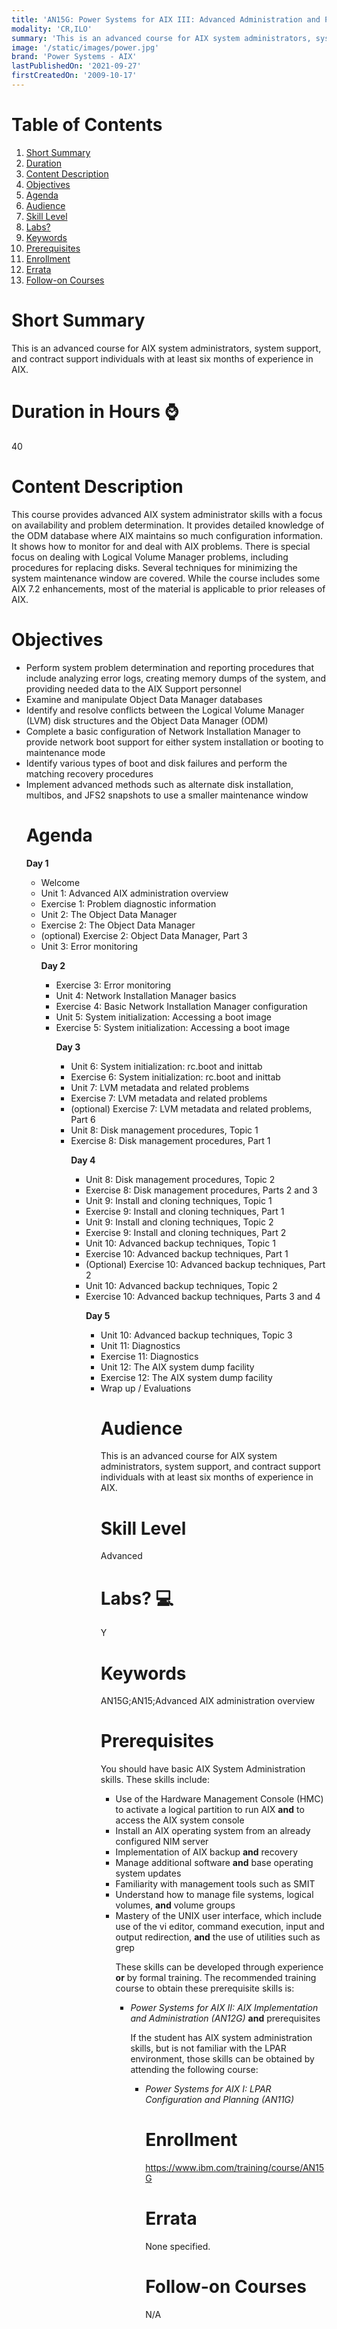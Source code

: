 ```yaml
---
title: 'AN15G: Power Systems for AIX III: Advanced Administration and Problem Determination'
modality: 'CR,ILO'
summary: 'This is an advanced course for AIX system administrators, system support, and contract support individuals with at least six months of experience in AIX.'
image: '/static/images/power.jpg'
brand: 'Power Systems - AIX'
lastPublishedOn: '2021-09-27'
firstCreatedOn: '2009-10-17'
---
```

# Table of Contents
1.  [Short Summary](#short-summary)
2.  [Duration](#duration-in-hours-)
3.  [Content Description](#content-description)
4.  [Objectives](#objectives)
5.  [Agenda](#agenda)
6.  [Audience](#audience)
7.  [Skill Level](#skill-level)
8.  [Labs?](#labs-)
9.  [Keywords](#keywords)
10. [Prerequisites](#prerequisites)
11. [Enrollment](#enrollment)
12. [Errata](#errata)
13. [Follow-on Courses](#follow-on-courses)

# Short Summary
This is an advanced course for AIX system administrators, system support, and contract support individuals with at least six months of experience in AIX.

# Duration in Hours ⌚
40

# Content Description
<p>This course provides advanced AIX system administrator skills with a focus on availability and problem determination. It provides detailed knowledge of the ODM database where AIX maintains so much configuration information. It shows how to monitor for and deal with AIX problems. There is special focus on dealing with Logical Volume Manager problems, including procedures for replacing disks. Several techniques for minimizing the system maintenance window are covered. While the course includes some AIX 7.2 enhancements, most of the material is applicable to prior releases of AIX.</p>

# Objectives
<ul />
	<li />Perform system problem determination and reporting procedures that include analyzing error logs, creating memory dumps of the system, and providing needed data to the AIX Support personnel
	<li />Examine and manipulate Object Data Manager databases
	<li />Identify and resolve conflicts between the Logical Volume Manager (LVM) disk structures and the Object Data Manager (ODM)
	<li />Complete a basic configuration of Network Installation Manager to provide network boot support for either system installation or booting to maintenance mode
	<li />Identify various types of boot and disk failures and perform the matching recovery procedures
	<li />Implement advanced methods such as alternate disk installation, multibos, and JFS2 snapshots to use a smaller maintenance window


# Agenda
<p><strong>Day 1</strong></p><ul /><li />Welcome<li />Unit 1: Advanced AIX administration overview<li />Exercise 1: Problem diagnostic information<li />Unit 2: The Object Data Manager<li />Exercise 2: The Object Data Manager<li />(optional) Exercise 2: Object Data Manager, Part 3<li />Unit 3: Error monitoring<p><strong>Day 2</strong></p><ul /><li />Exercise 3: Error monitoring<li />Unit 4: Network Installation Manager basics<li />Exercise 4: Basic Network Installation Manager configuration<li />Unit 5: System initialization: Accessing a boot image<li />Exercise 5: System initialization: Accessing a boot image<p><strong>Day 3</strong></p><ul /><li />Unit 6: System initialization: rc.boot and inittab<li />Exercise 6: System initialization: rc.boot and inittab<li />Unit 7: LVM metadata and related problems<li />Exercise 7: LVM metadata and related problems<li />(optional) Exercise 7: LVM metadata and related problems, Part 6<li />Unit 8: Disk management procedures, Topic 1<li />Exercise 8: Disk management procedures, Part 1<p><strong>Day 4</strong></p><ul /><li />Unit 8: Disk management procedures, Topic 2<li />Exercise 8: Disk management procedures, Parts 2 and 3<li />Unit 9: Install and cloning techniques, Topic 1<li />Exercise 9: Install and cloning techniques, Part 1<li />Unit 9: Install and cloning techniques, Topic 2<li />Exercise 9: Install and cloning techniques, Part 2<li />Unit 10: Advanced backup techniques, Topic 1<li />Exercise 10: Advanced backup techniques, Part 1<li />(Optional) Exercise 10: Advanced backup techniques, Part 2<li />Unit 10: Advanced backup techniques, Topic 2<li />Exercise 10: Advanced backup techniques, Parts 3 and 4<p><strong>Day 5</strong></p><ul /><li />Unit 10: Advanced backup techniques, Topic 3<li />Unit 11: Diagnostics<li />Exercise 11: Diagnostics<li />Unit 12: The AIX system dump facility<li />Exercise 12: The AIX system dump facility<li />Wrap up / Evaluations

# Audience
<p>This is an advanced course for AIX system administrators, system support, and contract support individuals with at least six months of experience in AIX.</p>

# Skill Level
Advanced            

# Labs? 💻
Y

# Keywords
AN15G;AN15;Advanced AIX administration overview

# Prerequisites
<p>You should have basic AIX System Administration skills. These skills include:</p>

<ul />
	<li />Use of the Hardware Management Console (HMC) to activate a logical partition to run AIX <strong>and</strong> to access the AIX system console
	<li />Install an AIX operating system from an already configured NIM server
	<li />Implementation of AIX backup <strong>and</strong> recovery
	<li />Manage additional software <strong>and</strong> base operating system updates
	<li />Familiarity with management tools such as SMIT
	<li />Understand how to manage file systems, logical volumes, <strong>and</strong> volume groups
	<li />Mastery of the UNIX user interface, which include use of the vi editor, command execution, input and output redirection, <strong>and</strong> the use of utilities such as grep


<p>These skills can be developed through experience <strong>or</strong> by formal training. The recommended training course to obtain these prerequisite skills is:</p>

<ul />
	<li /><em>Power Systems for AIX II: AIX Implementation and Administration (AN12G)</em> <strong>and</strong> prerequisites


<p>If the student has AIX system administration skills, but is not familiar with the LPAR environment, those skills can be obtained by attending the following course:</p>

<ul />
	<li /><em>Power Systems for AIX I: LPAR Configuration and Planning (AN11G)</em>


# Enrollment
https://www.ibm.com/training/course/AN15G

# Errata
None specified.

# Follow-on Courses
N/A

